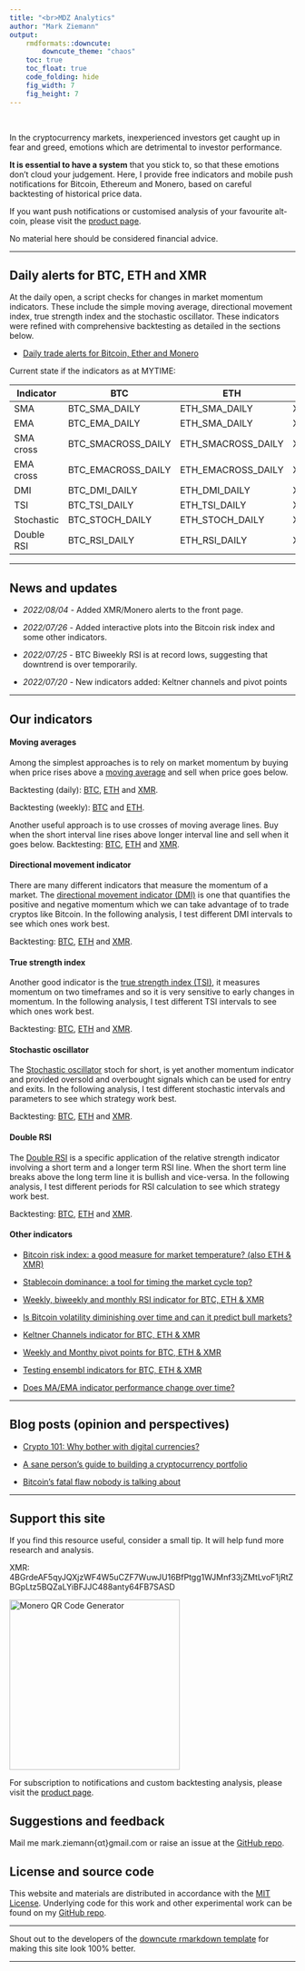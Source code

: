 ```yaml
---
title: "<br>MDZ Analytics"
author: "Mark Ziemann"
output:
    rmdformats::downcute:
        downcute_theme: "chaos"
    toc: true
    toc_float: true
    code_folding: hide
    fig_width: 7
    fig_height: 7
---
```


<br>

In the cryptocurrency markets, inexperienced investors get caught up in
fear and greed, emotions which are detrimental to investor performance.

**It is essential to have a system** that you stick to, so that these emotions don't
cloud your judgement.
Here, I provide free indicators and mobile push notifications for Bitcoin, Ethereum and Monero, based on
careful backtesting of historical price data.

If you want push notifications or customised analysis of
your favourite alt-coin, please visit the [product page](products.html).

No material here should be considered financial advice.

<hr>

## Daily alerts for BTC, ETH and XMR

At the daily open, a script checks for changes in market momentum indicators.
These include the simple moving average, directional movement index, true strength index and the stochastic oscillator.
These indicators were refined with comprehensive backtesting as detailed in the sections below.

* [Daily trade alerts for Bitcoin, Ether and Monero](crypto/alerts.html)

Current state if the indicators as at MYTIME:

| Indicator | BTC | ETH | XMR |
| --- | --- | --- | --- |
| SMA | BTC_SMA_DAILY | ETH_SMA_DAILY | XMR_SMA_DAILY |
| EMA | BTC_EMA_DAILY | ETH_SMA_DAILY| XMR_SMA_DAILY |
| SMA cross | BTC_SMACROSS_DAILY | ETH_SMACROSS_DAILY | XMR_SMACROSS_DAILY |
| EMA cross | BTC_EMACROSS_DAILY | ETH_EMACROSS_DAILY | XMR_EMACROSS_DAILY |
| DMI | BTC_DMI_DAILY | ETH_DMI_DAILY | XMR_DMI_DAILY |
| TSI | BTC_TSI_DAILY | ETH_TSI_DAILY | XMR_TSI_DAILY |
| Stochastic | BTC_STOCH_DAILY | ETH_STOCH_DAILY | XMR_STOCH_DAILY | 
| Double RSI | BTC_RSI_DAILY | ETH_RSI_DAILY | XMR_RSI_DAILY |

<hr>

## News and updates

* *2022/08/04* - Added XMR/Monero alerts to the front page.

* *2022/07/26* - Added interactive plots into the Bitcoin risk index and some other indicators.

* *2022/07/25* - BTC Biweekly RSI is at record lows, suggesting that downtrend is over temporarily.

* *2022/07/20* - New indicators added: Keltner channels and pivot points

<hr>

## Our indicators

#### **Moving averages**

Among the simplest approaches is to rely on market momentum by buying when price rises above a
[moving average](https://www.investopedia.com/articles/active-trading/052014/how-use-moving-average-buy-stocks.asp)
and sell when price goes below.

Backtesting (daily): [BTC](crypto/ma_trading_btc.html), [ETH](crypto/ma_trading_eth.html) and
[XMR](https://mdz-analytics.com/altcoins/XMR/ma_trading_XMR.html).

Backtesting (weekly): [BTC](crypto/ma_trading_weekly_btc.html) and [ETH](crypto/ma_trading_eth.html).

Another useful approach is to use crosses of moving average lines.
Buy when the short interval line rises above longer interval line and sell when it goes below.
Backtesting: [BTC](crypto/ma_cross_btc.html), [ETH](crypto/ma_cross_eth.html)
and [XMR](https://mdz-analytics.com/altcoins/XMR/ma_cross_XMR.html).

#### **Directional movement indicator**

There are many different indicators that measure the momentum of a market.
The [directional movement indicator (DMI)](https://www.investopedia.com/terms/d/dmi.asp) is one
that quantifies the positive and negative momentum which we can take advantage of to trade cryptos like Bitcoin.
In the following analysis, I test different DMI intervals to see which ones work best.

Backtesting: [BTC](crypto/dmi_trading_btc.html), [ETH](crypto/dmi_trading_eth.html) and
[XMR](https://mdz-analytics.com/altcoins/XMR/dmi_trading_XMR.html).

#### **True strength index**

Another good indicator is the [true strength index (TSI)](https://www.investopedia.com/terms/t/tsi.asp),
it measures momentum on two timeframes and so it is very sensitive to early changes in momentum.
In the following analysis, I test different TSI intervals to see which ones work best.

Backtesting: [BTC](crypto/tsi_trading_btc.html), [ETH](crypto/tsi_trading_eth.html) and
[XMR](https://mdz-analytics.com/altcoins/XMR/tsi_trading_XMR.html).

#### **Stochastic oscillator**

The [Stochastic oscillator](https://www.investopedia.com/terms/s/stochasticoscillator.asp) stoch for short,
is yet another momentum indicator and provided oversold and overbought signals which can be used for entry and exits.
In the following analysis, I test different stochastic intervals and parameters to see which strategy work best.

Backtesting: [BTC](crypto/stoch_trading_btc.html), [ETH](crypto/stoch_trading_eth.html) and
[XMR](https://mdz-analytics.com/altcoins/XMR/stoch_trading_XMR.html).

#### **Double RSI**

The [Double RSI](https://www.trendfollowingsystem.com/double-rsi-trading-system/) is a
specific application of the relative strength indicator involving a short term and a longer term RSI line.
When the short term line breaks above the long term line it is bullish and vice-versa.
In the following analysis, I test different periods for RSI calculation to see which strategy work best.

Backtesting: [BTC](crypto/rsi2_trading_btc.html), [ETH](crypto/rsi2_trading_eth.html) and
[XMR](https://mdz-analytics.com/altcoins/XMR/rsi2_trading_XMR.html).

#### **Other indicators**

* [Bitcoin risk index: a good measure for market temperature? (also ETH & XMR)](crypto/risk_index.html)

* [Stablecoin dominance: a tool for timing the market cycle top?](crypto/stablecoincap.html)

* [Weekly, biweekly and monthly RSI indicator for BTC, ETH & XMR](crypto/rsi_watch.html)

* [Is Bitcoin volatility diminishing over time and can it predict bull markets?](https://mdz-analytics.com/crypto/volatility_size.html)

* [Keltner Channels indicator for BTC, ETH & XMR](crypto/keltner_channels.html)

* [Weekly and Monthy pivot points for BTC, ETH & XMR](crypto/pivots.html)

* [Testing ensembl indicators for BTC, ETH & XMR](crypto/ensembl_ma_trading.html)

* [Does MA/EMA indicator performance change over time?](crypto/ma_temporal2.html)

<hr>

## Blog posts (opinion and perspectives)

* [Crypto 101: Why bother with digital currencies?](crypto/learning_resources.html)

* [A sane person’s guide to building a cryptocurrency portfolio](crypto/investing_guide.html)

* [Bitcoin's fatal flaw nobody is talking about](crypto/bitcoin_flaw.html)

<hr>

## Support this site

If you find this resource useful, consider a small tip.
It will help fund more research and analysis.

XMR: 4BGrdeAF5qyJQXjzWF4W5uCZF7WuwJU16BfPtgg1WJMnf33jZMtLvoF1jRtZBGpLtz5BQZaLYiBFJJC488anty64FB7SASD

<a href="https://www.bitcoinqrcodemaker.com"><img src="https://www.bitcoinqrcodemaker.com/api/?style=monero&amp;address=4BGrdeAF5qyJQXjzWF4W5uCZF7WuwJU16BfPtgg1WJMnf33jZMtLvoF1jRtZBGpLtz5BQZaLYiBFJJC488anty64FB7SASD" alt="Monero QR Code Generator" height="300" width="300" border="0" /></a>

For subscription to notifications and custom backtesting analysis, please visit the [product page](products.html).

## Suggestions and feedback

Mail me mark.ziemann{αt}gmail.com or raise an issue at the [GitHub repo](https://github.com/markziemann/cryptoblog).

## License and source code

This website and materials are distributed in accordance with the [MIT License](https://github.com/markziemann/cryptoblog/blob/main/LICENSE).
Underlying code for this work and other experimental work can be found on my [GitHub repo](https://github.com/markziemann/cryptoblog).

<hr>

Shout out to the developers of the [downcute rmarkdown template](https://github.com/juba/rmdformats) for making this site look 100% better.

<hr>
